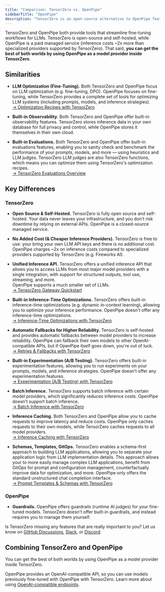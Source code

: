 ```yaml
---
title: "Comparison: TensorZero vs. OpenPipe"
sidebarTitle: "OpenPipe"
description: "TensorZero is an open-source alternative to OpenPipe featuring an LLM gateway, observability, optimization, evaluations, and experimentation."
---
```


TensorZero and OpenPipe both provide tools that streamline fine-tuning workflows for LLMs.
TensorZero is open-source and self-hosted, while OpenPipe is a paid managed service (inference costs ~2x more than specialized providers supported by TensorZero).
That said, **you can get the best of both worlds by using OpenPipe as a model provider inside TensorZero**.

## Similarities

- **LLM Optimization (Fine-Tuning).**
  Both TensorZero and OpenPipe focus on LLM optimization (e.g. fine-tuning, DPO).
  OpenPipe focuses on fine-tuning, while TensorZero provides a complete set of tools for optimizing LLM systems (including prompts, models, and inference strategies).<br />
  [→ Optimization Recipes with TensorZero](/docs/recipes/)

- **Built-in Observability.**
  Both TensorZero and OpenPipe offer built-in observability features.
  TensorZero stores inference data in your own database for full privacy and control, while OpenPipe stores it themselves in their own cloud.

- **Built-in Evaluations.**
  Both TensorZero and OpenPipe offer built-in evaluations features, enabling you to sanity check and benchmark the performance of your prompts, models, and more &mdash; using heuristics and LLM judges.
  TensorZero LLM judges are also TensorZero functions, which means you can optimize them using TensorZero's optimization recipes.<br />
  [→ TensorZero Evaluations Overview](/docs/evaluations/)

## Key Differences

### TensorZero

- **Open Source & Self-Hosted.**
  TensorZero is fully open source and self-hosted.
  Your data never leaves your infrastructure, and you don't risk downtime by relying on external APIs.
  OpenPipe is a closed-source managed service.

- **No Added Cost (& Cheaper Inference Providers).**
  TensorZero is free to use: your bring your own LLM API keys and there is no additional cost.
  OpenPipe charges ~2x on inference costs compared to specialized providers supported by TensorZero (e.g. Fireworks AI).

- **Unified Inference API.**
  TensorZero offers a unified inference API that allows you to access LLMs from most major model providers with a single integration, with support for structured outputs, tool use, streaming, and more.<br />
  OpenPipe supports a much smaller set of LLMs.<br />
  [→ TensorZero Gateway Quickstart](/docs/quickstart/)

- **Built-in Inference-Time Optimizations.**
  TensorZero offers built-in inference-time optimizations (e.g. dynamic in-context learning), allowing you to optimize your inference performance.
  OpenPipe doesn't offer any inference-time optimizations.<br />
  [→ Inference-Time Optimizations with TensorZero](/docs/gateway/guides/inference-time-optimizations/)

- **Automatic Fallbacks for Higher Reliability.**
  TensorZero is self-hosted and provides automatic fallbacks between model providers to increase reliability.
  OpenPipe can fallback their own models to other OpenAI-compatible APIs, but if OpenPipe itself goes down, you're out of luck.<br />
  [→ Retries & Fallbacks with TensorZero](/docs/gateway/guides/retries-fallbacks/)

- **Built-in Experimentation (A/B Testing).**
  TensorZero offers built-in experimentation features, allowing you to run experiments on your prompts, models, and inference strategies.
  OpenPipe doesn't offer any experimentation features.<br />
  [→ Experimentation (A/B Testing) with TensorZero](/docs/gateway/guides/experimentation/)

- **Batch Inference.**
  TensorZero supports batch inference with certain model providers, which significantly reduces inference costs.
  OpenPipe doesn't support batch inference.<br />
  [→ Batch Inference with TensorZero](/docs/gateway/guides/batch-inference/)

- **Inference Caching.**
  Both TensorZero and OpenPipe allow you to cache requests to improve latency and reduce costs.
  OpenPipe only caches requests to their own models, while TensorZero caches requests to all model providers.<br />
  [→ Inference Caching with TensorZero](/docs/gateway/guides/inference-caching/)

- **Schemas, Templates, GitOps.**
  TensorZero enables a schema-first approach to building LLM applications, allowing you to separate your application logic from LLM implementation details.
  This approach allows your to more easily manage complex LLM applications, benefit from GitOps for prompt and configuration management, counterfactually improve data for optimization, and more.
  OpenPipe only offers the standard unstructured chat completion interface.<br />
  [→ Prompt Templates & Schemas with TensorZero](/docs/gateway/guides/prompt-templates-schemas/)

### OpenPipe

- **Guardrails.**
  OpenPipe offers guardrails (runtime AI judges) for your fine-tuned models.
  TensorZero doesn't offer built-in guardrails, and instead requires you to manage them yourself.

<Tip title="Feedback">

Is TensorZero missing any features that are really important to you? Let us know on [GitHub Discussions](https://github.com/tensorzero/tensorzero/discussions), [Slack](https://www.tensorzero.com/slack), or [Discord](https://www.tensorzero.com/discord).

</Tip>

## Combining TensorZero and OpenPipe

You can get the best of both worlds by using OpenPipe as a model provider inside TensorZero.

OpenPipe provides an OpenAI-compatible API, so you can use models previously fine-tuned with OpenPipe with TensorZero.
Learn more about using [OpenAI-compatible endpoints](/docs/gateway/guides/providers/openai-compatible/).
